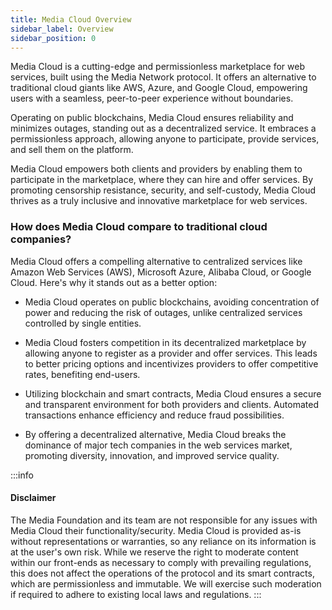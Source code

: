 ```yaml
---
title: Media Cloud Overview
sidebar_label: Overview
sidebar_position: 0
---
```


Media Cloud is a cutting-edge and permissionless marketplace for web services, built using the Media Network protocol. It offers an alternative to traditional cloud giants like AWS, Azure, and Google Cloud, empowering users with a seamless, peer-to-peer experience without boundaries.

Operating on public blockchains, Media Cloud ensures reliability and minimizes outages, standing out as a decentralized service. It embraces a permissionless approach, allowing anyone to participate, provide services, and sell them on the platform.

Media Cloud empowers both clients and providers by enabling them to participate in the marketplace, where they can hire and offer services. By promoting censorship resistance, security, and self-custody, Media Cloud thrives as a truly inclusive and innovative marketplace for web services.

### How does Media Cloud compare to traditional cloud companies?

Media Cloud offers a compelling alternative to centralized services like Amazon Web Services (AWS), Microsoft Azure, Alibaba Cloud, or Google Cloud. Here's why it stands out as a better option:

- Media Cloud operates on public blockchains, avoiding concentration of power and reducing the risk of outages, unlike centralized services controlled by single entities.

- Media Cloud fosters competition in its decentralized marketplace by allowing anyone to register as a provider and offer services. This leads to better pricing options and incentivizes providers to offer competitive rates, benefiting end-users.

- Utilizing blockchain and smart contracts, Media Cloud ensures a secure and transparent environment for both providers and clients. Automated transactions enhance efficiency and reduce fraud possibilities.

- By offering a decentralized alternative, Media Cloud breaks the dominance of major tech companies in the web services market, promoting diversity, innovation, and improved service quality.

:::info
#### Disclaimer
The Media Foundation and its team are not responsible for any issues with Media Cloud their functionality/security. Media Cloud is provided as-is without representations or warranties, so any reliance on its information is at the user's own risk. While we reserve the right to moderate content within our front-ends as necessary to comply with prevailing regulations, this does not affect the operations of the protocol and its smart contracts, which are permissionless and immutable. We will exercise such moderation if required to adhere to existing local laws and regulations.
:::